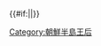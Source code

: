 {{Navbox
|state   = {{{state|autocollapse}}}
|name = 金官伽倻王后
|title = [[金官伽倻]][[朝鮮半島君主皇后、王后及妃嬪列表#新羅|王后]]及王妃
| style  = width:650px; background:Aqua
|  group1 = 金官伽倻王后<br>
|  list1 = 
 {{Navbox|child
  |evenodd = swap
  | group1 = [[首露王]]
  | list1  = [[許黃玉]]
  | group2 = [[居登王]]
  | list2  = [[慕貞]]
  | group3 = [[麻品王]]
  | list3  = [[好仇]]
  | group4 = [[居叱弥王]]
  | list4  = [[阿志]]
  | group5 = [[伊尸品王]]
  | list5  = [[貞信]]
  | group6 = [[坐知王]]
  | list6  = [[福寿]]
  | group7 = [[吹希王]]
  | list7  = [[仁德]]
  | group8 = [[銍知王]]
  | list8  = [[邦媛]]
  | group9 = [[鉗知王]]
  | list9  = [[金仇衡#母|淑]]
  | group10 = [[仇衡王]]
  | list10  = [[桂花]]
 }}
|}}<includeonly>{{#if:{{{1|}}}||}}</includeonly><noinclude>
[[Category:朝鲜半岛王后模板|{{PAGENAME}}]]
[[Category:朝鮮半島王后]]
</noinclude>